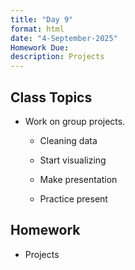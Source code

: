 ```yaml
---
title: "Day 9"
format: html
date: "4-September-2025"
Homework Due:
description: Projects
---
```


## Class Topics

-   Work on group projects.

    -   Cleaning data

    -   Start visualizing

    -   Make presentation

    -   Practice present

## Homework

-   Projects
